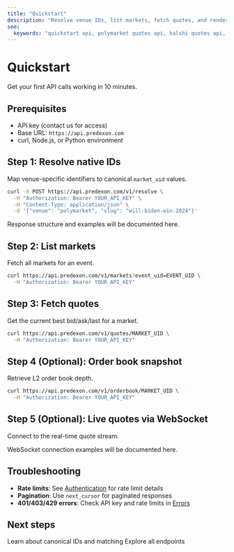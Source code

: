 ```yaml
---
title: "Quickstart"
description: "Resolve venue IDs, list markets, fetch quotes, and render an order book snapshot. Copy-paste examples in curl, JavaScript, and Python."
seo:
  keywords: "quickstart api, polymarket quotes api, kalshi quotes api, prediction markets tutorial"
---
```


# Quickstart

Get your first API calls working in 10 minutes.

## Prerequisites

- API key (contact us for access)
- Base URL: `https://api.predexon.com`
- curl, Node.js, or Python environment

## Step 1: Resolve native IDs

Map venue-specific identifiers to canonical `market_uid` values.

```bash
curl -X POST https://api.predexon.com/v1/resolve \
  -H "Authorization: Bearer YOUR_API_KEY" \
  -H "Content-Type: application/json" \
  -d '{"venue": "polymarket", "slug": "will-biden-win-2024"}'
```

Response structure and examples will be documented here.

## Step 2: List markets

Fetch all markets for an event.

```bash
curl https://api.predexon.com/v1/markets?event_uid=EVENT_UID \
  -H "Authorization: Bearer YOUR_API_KEY"
```

## Step 3: Fetch quotes

Get the current best bid/ask/last for a market.

```bash
curl https://api.predexon.com/v1/quotes/MARKET_UID \
  -H "Authorization: Bearer YOUR_API_KEY"
```

## Step 4 (Optional): Order book snapshot

Retrieve L2 order book depth.

```bash
curl https://api.predexon.com/v1/orderbook/MARKET_UID \
  -H "Authorization: Bearer YOUR_API_KEY"
```

## Step 5 (Optional): Live quotes via WebSocket

Connect to the real-time quote stream.

WebSocket connection examples will be documented here.

## Troubleshooting

- **Rate limits**: See [Authentication](/auth) for rate limit details
- **Pagination**: Use `next_cursor` for paginated responses
- **401/403/429 errors**: Check API key and rate limits in [Errors](/support/errors)

## Next steps

<CardGroup cols={2}>
  <Card title="Concepts" icon="lightbulb" href="/concepts/canonical-ids">
    Learn about canonical IDs and matching
  </Card>
  <Card title="API Reference" icon="code" href="/reference/events">
    Explore all endpoints
  </Card>
</CardGroup>

